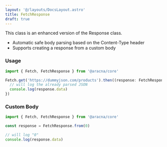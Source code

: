 ```yaml
---
layout: '@/layouts/DocsLayout.astro'
title: FetchResponse
draft: true
---
```


This class is an enhanced version of the Response class.

- Automatic safe body parsing based on the Content-Type header
- Supports creating a response from a custom body

### Usage

```ts
import { Fetch, FetchResponse } from '@aracna/core'

Fetch.get('https://dummyjson.com/products').then((response: FetchResponse) => {
  // will log the already parsed JSON
  console.log(response.data)
})
```

### Custom Body

```ts
import { Fetch, FetchResponse } from '@aracna/core'

const response = FetchResponse.from(0)

// will log "0"
console.log(response.data)
```
